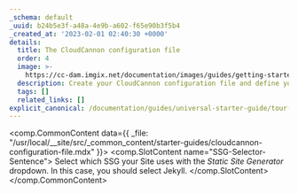 ```yaml
---
_schema: default
_uuid: b24b5e3f-a48a-4e9b-a602-f65e90b3f5b4
_created_at: '2023-02-01 02:40:30 +0000'
details:
  title: The CloudCannon configuration file
  order: 4
  image: >-
    https://cc-dam.imgix.net/documentation/images/guides/getting-started/guide-thumbnails/CloudCannon-Getting-Started-Thumbnail-Jekyll.png
  description: Create your CloudCannon configuration file and define your Collections.
  tags: []
  related_links: []
explicit_canonical: /documentation/guides/universal-starter-guide/tour-cloudcannon/
---
```

<comp.CommonContent data={{ _file: "/usr/local/__site/src/_common_content/starter-guides/cloudcannon-configuration-file.mdx" }}>
  <comp.SlotContent name="SSG-Selector-Sentence">
    Select which SSG your Site uses with the *Static Site Generator* dropdown. In this case, you should select Jekyll.
  </comp.SlotContent>
</comp.CommonContent>
